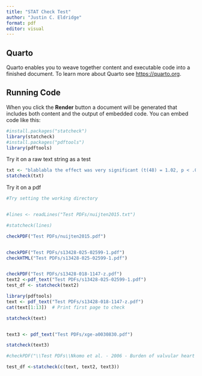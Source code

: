 ```yaml
---
title: "STAT Check Test"
author: "Justin C. Eldridge"
format: pdf
editor: visual
---
```


## Quarto

Quarto enables you to weave together content and executable code into a finished document. To learn more about Quarto see <https://quarto.org>.

## Running Code

When you click the **Render** button a document will be generated that includes both content and the output of embedded code. You can embed code like this:

```r
#install.packages("statcheck")
library(statcheck)
#install.packages("pdftools")
library(pdftools)
```

Try it on a raw text string as a test

```r
txt <- "blablabla the effect was very significant (t(48) = 1.02, p < .05)"
statcheck(txt)
```

Try it on a pdf

```r
#Try setting the working directory


#lines <- readLines("Test PDFs/nuijten2015.txt")

#statcheck(lines)

checkPDF("Test PDFs/nuijten2015.pdf")


checkPDF("Test PDFs/s13428-025-02599-1.pdf")
checkHTML("Test PDFs/s13428-025-02599-1.pdf")


checkPDF("Test PDFs/s13428-018-1147-z.pdf")
text2 <-pdf_text("Test PDFs/s13428-025-02599-1.pdf")
test_df <- statcheck(text2)

library(pdftools)
text <- pdf_text("Test PDFs/s13428-018-1147-z.pdf")
cat(text[1:13])  # Print first page to check

statcheck(text)


text3 <- pdf_text("Test PDFs/xge-a0030830.pdf")

statcheck(text3)

#checkPDF("\\Test PDFs\\Nkomo et al. - 2006 - Burden of valvular heart diseases a population-ba.pdf")


```

```r
test_df <-statcheck(c(text, text2, text3))
```

